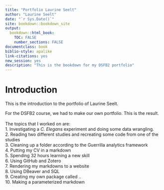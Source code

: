 ```yaml
---
title: "Portfolio Laurine Seelt"
author: "Laurine Seelt"
date: "`r Sys.Date()`"
site: bookdown::bookdown_site
output: 
  bookdown::html_book:
    TOC: FALSE
    number_sections: FALSE
documentclass: book
biblio-style: apalike
link-citations: yes
new_session: yes
description: "This is the bookdown for my DSFB2 portfolio"
---
```


# Introduction

This is the introduction to the portfolio of Laurine Seelt.

For the DSFB2 course, we had to make our own portfolio. This is the result. <br>
<br>
The topics that I worked on are: <br>
1. Investigating a _C. Elegans_ experiment and doing some data wrangling. <br>
2. Reading two different studies and recreating some code from one of the studies <br>
3. Cleaning up a folder according to the Guerrilla analytics framework <br>
4. Putting my CV in a markdown <br>
5. Spending 32 hours learning a new skill <br>
6. Using GitHub and Zotero <br>
7. Rendering my markdowns to a website <br>
8. Using DBeaver and SQL <br>
9. Creating my own package called .. <br>
10. Making a parameterized markdown <br>